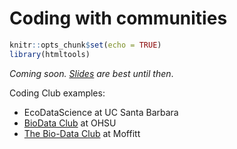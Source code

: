 # Coding with communities {#communities} 

```r
knitr::opts_chunk$set(echo = TRUE)
library(htmltools)
```


*Coming soon. [Slides](https://docs.google.com/presentation/d/1czvMz7a84jkaYDwHlG1cuKyf9B0mciQJVOFcc7hZtpU/edit?usp=sharing) are best until then*. 


Coding Club examples: 

- EcoDataScience at UC Santa Barbara
- [BioData Club](https://biodata-club.github.io) at OHSU
- [The Bio-Data Club](https://www.biodataclub.org/) at Moffitt